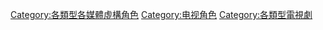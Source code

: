 
[[Category:各類型各媒體虛構角色|Category:各類型各媒體虛構角色]]
[[Category:电视角色|Category:电视角色]]
[[Category:各類型電視劇|Category:各類型電視劇]]